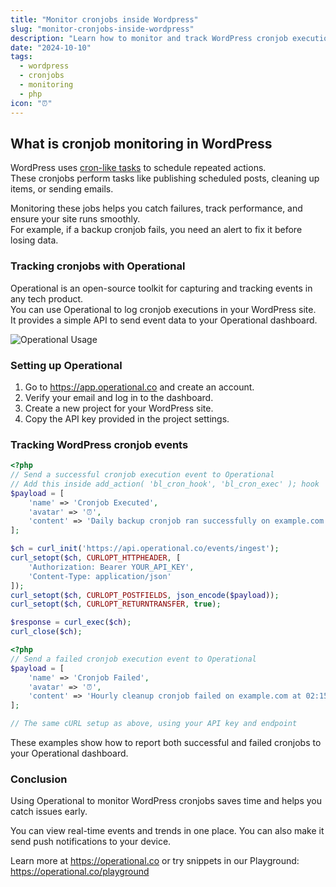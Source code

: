 ```yaml
---
title: "Monitor cronjobs inside Wordpress"
slug: "monitor-cronjobs-inside-wordpress"
description: "Learn how to monitor and track WordPress cronjob executions using Operational.co to ensure scheduled tasks run reliably and catch failures."
date: "2024-10-10"
tags:
  - wordpress
  - cronjobs
  - monitoring
  - php
icon: "⏰"
---
```


## What is cronjob monitoring in WordPress

WordPress uses [cron-like tasks](https://developer.wordpress.org/plugins/cron/) to schedule repeated actions.  
These cronjobs perform tasks like publishing scheduled posts, cleaning up items, or sending emails.  

Monitoring these jobs helps you catch failures, track performance, and ensure your site runs smoothly.  
For example, if a backup cronjob fails, you need an alert to fix it before losing data.

### Tracking cronjobs with Operational

Operational is an open-source toolkit for capturing and tracking events in any tech product.  
You can use Operational to log cronjob executions in your WordPress site.  
It provides a simple API to send event data to your Operational dashboard.

![Operational Usage](https://operational.co/images/misc/ops-usage.jpg)

### Setting up Operational

1. Go to https://app.operational.co and create an account.  
2. Verify your email and log in to the dashboard.  
3. Create a new project for your WordPress site.  
4. Copy the API key provided in the project settings.

### Tracking WordPress cronjob events

```php
<?php
// Send a successful cronjob execution event to Operational
// Add this inside add_action( 'bl_cron_hook', 'bl_cron_exec' ); hook
$payload = [
    'name' => 'Cronjob Executed',
    'avatar' => '⏰',
    'content' => 'Daily backup cronjob ran successfully on example.com at 03:00 AM'
];

$ch = curl_init('https://api.operational.co/events/ingest');
curl_setopt($ch, CURLOPT_HTTPHEADER, [
    'Authorization: Bearer YOUR_API_KEY',
    'Content-Type: application/json'
]);
curl_setopt($ch, CURLOPT_POSTFIELDS, json_encode($payload));
curl_setopt($ch, CURLOPT_RETURNTRANSFER, true);

$response = curl_exec($ch);
curl_close($ch);
```

```php
<?php
// Send a failed cronjob execution event to Operational
$payload = [
    'name' => 'Cronjob Failed',
    'avatar' => '⏰',
    'content' => 'Hourly cleanup cronjob failed on example.com at 02:15 AM'
];

// The same cURL setup as above, using your API key and endpoint
```

These examples show how to report both successful and failed cronjobs to your Operational dashboard.

### Conclusion

Using Operational to monitor WordPress cronjobs saves time and helps you catch issues early.
 
You can view real-time events and trends in one place. You can also make it send push notifications to your device.

Learn more at https://operational.co or try snippets in our Playground: https://operational.co/playground